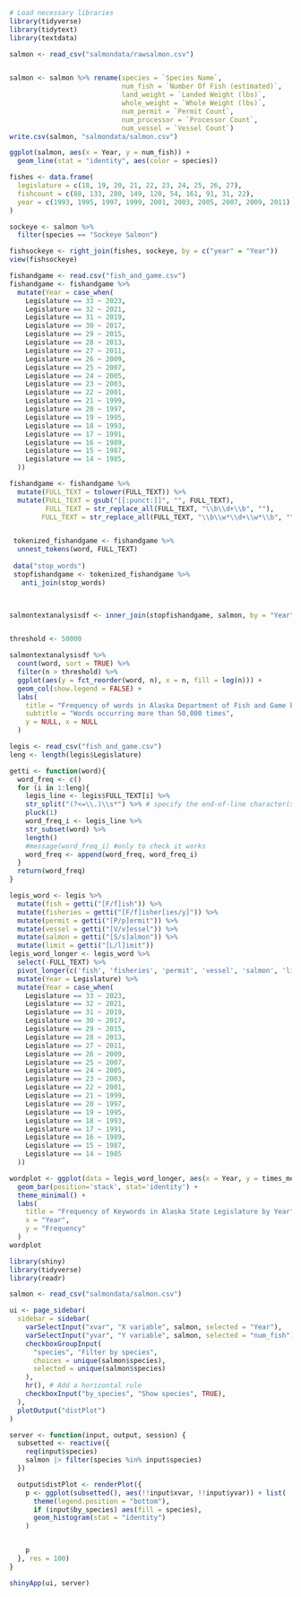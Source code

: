 ```r


# Load necessary libraries
library(tidyverse)
library(tidytext)
library(textdata)

```


```r
salmon <- read_csv("salmondata/rawsalmon.csv")


salmon <- salmon %>% rename(species = `Species Name`,
                            num_fish = `Number Of Fish (estimated)`,
                            land_weight = `Landed Weight (lbs)`,
                            whole_weight = `Whole Weight (lbs)`,
                            num_permit = `Permit Count`,
                            num_processor = `Processor Count`,
                            num_vessel = `Vessel Count`)
write.csv(salmon, "salmondata/salmon.csv")
```

```r
ggplot(salmon, aes(x = Year, y = num_fish)) +
  geom_line(stat = "identity", aes(color = species))
```

```r
fishes <- data.frame(
  legislature = c(18, 19, 20, 21, 22, 23, 24, 25, 26, 27), 
  fishcount = c(88, 133, 280, 149, 120, 54, 161, 91, 31, 22), 
  year = c(1993, 1995, 1997, 1999, 2001, 2003, 2005, 2007, 2009, 2011)
)

sockeye <- salmon %>%
  filter(species == "Sockeye Salmon")

fishsockeye <- right_join(fishes, sockeye, by = c("year" = "Year"))
view(fishsockeye)
```



```r
fishandgame <- read.csv("fish_and_game.csv")
fishandgame <- fishandgame %>%
  mutate(Year = case_when(
    Legislature == 33 ~ 2023,
    Legislature == 32 ~ 2021,
    Legislature == 31 ~ 2019,
    Legislature == 30 ~ 2017,
    Legislature == 29 ~ 2015,
    Legislature == 28 ~ 2013,
    Legislature == 27 ~ 2011,
    Legislature == 26 ~ 2009,
    Legislature == 25 ~ 2007,
    Legislature == 24 ~ 2005,
    Legislature == 23 ~ 2003,
    Legislature == 22 ~ 2001,
    Legislature == 21 ~ 1999,
    Legislature == 20 ~ 1997,
    Legislature == 19 ~ 1995,
    Legislature == 18 ~ 1993,
    Legislature == 17 ~ 1991,
    Legislature == 16 ~ 1989,
    Legislature == 15 ~ 1987,
    Legislature == 14 ~ 1985,
  ))

```

```r

fishandgame <- fishandgame %>%
  mutate(FULL_TEXT = tolower(FULL_TEXT)) %>%
  mutate(FULL_TEXT = gsub("[[:punct:]]", "", FULL_TEXT),
         FULL_TEXT = str_replace_all(FULL_TEXT, "\\b\\d+\\b", ""),
        FULL_TEXT = str_replace_all(FULL_TEXT, "\\b\\w*\\d+\\w*\\b", ""))


 tokenized_fishandgame <- fishandgame %>%
  unnest_tokens(word, FULL_TEXT)
 
 data("stop_words")
 stopfishandgame <- tokenized_fishandgame %>%
   anti_join(stop_words)
 


salmontextanalysisdf <- inner_join(stopfishandgame, salmon, by = "Year")


threshold <- 50000

salmontextanalysisdf %>%
  count(word, sort = TRUE) %>%
  filter(n > threshold) %>%
  ggplot(aes(y = fct_reorder(word, n), x = n, fill = log(n))) +
  geom_col(show.legend = FALSE) +
  labs(
    title = "Frequency of words in Alaska Department of Fish and Game bills",
    subtitle = "Words occurring more than 50,000 times",
    y = NULL, x = NULL
  )


```

```r
legis <- read_csv("fish_and_game.csv")
leng <- length(legis$Legislature)

getti <- function(word){
  word_freq <- c()
  for (i in 1:leng){ 
    legis_line <- legis$FULL_TEXT[i] %>%
    str_split("(?<=\\.)\\s*") %>% # specify the end-of-line character(s)
    pluck(1) 
    word_freq_i <- legis_line %>%
    str_subset(word) %>%
    length()
    #message(word_freq_i) #only to check it works
    word_freq <- append(word_freq, word_freq_i)
  }
  return(word_freq)
}

legis_word <- legis %>%
  mutate(fish = getti("[F/f]ish")) %>%
  mutate(fisheries = getti("[F/f]isher[ies/y]")) %>%
  mutate(permit = getti("[P/p]ermit")) %>%
  mutate(vessel = getti("[V/v]essel")) %>%
  mutate(salmon = getti("[S/s]almon")) %>%
  mutate(limit = getti("[L/l]imit")) 
legis_word_longer <- legis_word %>% 
  select(-FULL_TEXT) %>%
  pivot_longer(c('fish', 'fisheries', 'permit', 'vessel', 'salmon', 'limit'), names_to = "word", values_to = "times_mentioned") %>%
  mutate(Year = Legislature) %>%
  mutate(Year = case_when(
    Legislature == 33 ~ 2023,
    Legislature == 32 ~ 2021,
    Legislature == 31 ~ 2019,
    Legislature == 30 ~ 2017,
    Legislature == 29 ~ 2015,
    Legislature == 28 ~ 2013,
    Legislature == 27 ~ 2011,
    Legislature == 26 ~ 2009,
    Legislature == 25 ~ 2007,
    Legislature == 24 ~ 2005,
    Legislature == 23 ~ 2003,
    Legislature == 22 ~ 2001,
    Legislature == 21 ~ 1999,
    Legislature == 20 ~ 1997,
    Legislature == 19 ~ 1995,
    Legislature == 18 ~ 1993,
    Legislature == 17 ~ 1991,
    Legislature == 16 ~ 1989,
    Legislature == 15 ~ 1987,
    Legislature == 14 ~ 1985
  ))
```

```r
wordplot <- ggplot(data = legis_word_longer, aes(x = Year, y = times_mentioned, fill = word)) +
  geom_bar(position='stack', stat='identity') +
  theme_minimal() + 
  labs(
    title = "Frequency of Keywords in Alaska State Legislature by Year", 
    x = "Year", 
    y = "Frequency"
  )
wordplot
```



```r
library(shiny)
library(tidyverse)
library(readr)

salmon <- read_csv("salmondata/salmon.csv")

ui <- page_sidebar(
  sidebar = sidebar(
    varSelectInput("xvar", "X variable", salmon, selected = "Year"),
    varSelectInput("yvar", "Y variable", salmon, selected = "num_fish"),
    checkboxGroupInput(
      "species", "Filter by species",
      choices = unique(salmon$species), 
      selected = unique(salmon$species)
    ),
    hr(), # Add a horizontal rule
    checkboxInput("by_species", "Show species", TRUE),
  ),
  plotOutput("distPlot")
)

server <- function(input, output, session) {
  subsetted <- reactive({
    req(input$species)
    salmon |> filter(species %in% input$species)
  })

  output$distPlot <- renderPlot({
    p <- ggplot(subsetted(), aes(!!input$xvar, !!input$yvar)) + list(
      theme(legend.position = "bottom"),
      if (input$by_species) aes(fill = species),
      geom_histogram(stat = "identity")
    )


    p
  }, res = 100)
}

shinyApp(ui, server)
```


